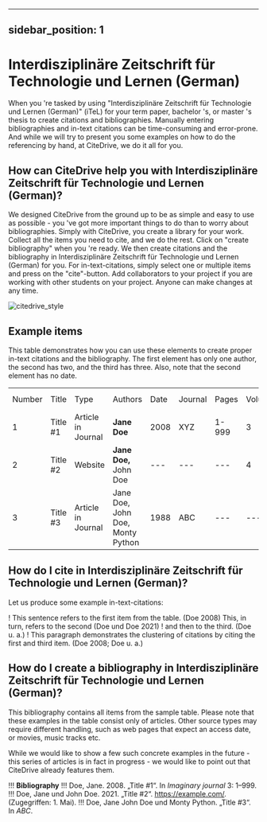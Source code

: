 
---
sidebar_position: 1
---

# Interdisziplinäre Zeitschrift für Technologie und Lernen (German)

When you 're tasked by using "Interdisziplinäre Zeitschrift für Technologie und Lernen (German)" (iTeL) for your term paper, bachelor 's, or master 's thesis to create citations and bibliographies.
Manually entering bibliographies and in-text citations can be time-consuming and error-prone. And while we will try to present you some examples on how to do the referencing by hand, at CiteDrive, we do it all for you.

<!---
## About  Interdisziplinäre Zeitschrift für Technologie und Lernen (German)

* Title: Interdisziplinäre Zeitschrift für Technologie und Lernen (German)
* Short Title (Id): iTeL)
* Authors: Interdisziplinäre Zeitschrift für Technologie und Lernen (German)
* Download: Interdisziplinäre Zeitschrift für Technologie und Lernen (German)
 --->

## How can CiteDrive help you with Interdisziplinäre Zeitschrift für Technologie und Lernen (German)?

We designed CiteDrive from the ground up to be as simple and easy to use as possible - you 've got more important things to do than to worry about bibliographies. Simply with CiteDrive, you create a library for your work. Collect all the items you need to cite, and we do the rest. Click on "create bibliography" when you 're ready. We then create citations and the bibliography in Interdisziplinäre Zeitschrift für Technologie und Lernen (German) for you. For in-text-citations, simply select one or multiple items and press on the "cite"-button. Add collaborators to your project if you are working with other students on your project. Anyone can make changes at any time.


![citedrive_style](images/interdisziplinare-zeitschrift-fur-technologie-und-lernen-german.svg "Choose Interdisziplinäre Zeitschrift für Technologie und Lernen (German) in the CiteDrive App")


## Example items

This table demonstrates how you can use these elements to create proper in-text citations and the bibliography. The first element has only one author, the second has two, and the third has three. Also, note that the second element has no date.


<table>
  <tr>
   <td>Number
   </td>
   <td>Title
   </td>
   <td>Type
   </td>
   <td>Authors
   </td>
   <td>Date
   </td>
   <td>Journal
   </td>
   <td>Pages
   </td>
   <td>Volume
   </td>
   <td>Issue
   </td>
   <td>Access Date
   </td>
  </tr>
  <tr>
   <td>1
   </td>
   <td>Title #1
   </td>
   <td>Article in Journal
   </td>
   <td><strong>Jane Doe</strong>
   </td>
   <td>2008
   </td>
   <td>XYZ
   </td>
   <td>1-999
   </td>
   <td>3
   </td>
   <td>2
   </td>
   <td>--
   </td>
  </tr>
  <tr>
   <td>
2
   </td>
   <td>Title #2
   </td>
   <td>Website
   </td>
   <td><strong>Jane Doe, </strong>John Doe
   </td>
   <td>---
   </td>
   <td>---
   </td>
   <td>---
   </td>
   <td>4
   </td>
   <td>---
   </td>
   <td>2020-05-01
   </td>
  </tr>
  <tr>
   <td>3
   </td>
   <td>Title #3
   </td>
   <td>Article in Journal
   </td>
   <td>Jane Doe, John Doe, Monty Python
   </td>
   <td>1988
   </td>
   <td>ABC
   </td>
   <td>---
   </td>
   <td>---
   </td>
   <td>16
   </td>
   <td>---
   </td>
  </tr>
</table>



## How do I cite in  Interdisziplinäre Zeitschrift für Technologie und Lernen (German)?

Let us produce some example in-text-citations:

! This sentence refers to the first item from the table. (Doe 2008) This, in turn, refers to the second (Doe und Doe 2021)
! and then to the third.  (Doe u. a.)
! This paragraph demonstrates the clustering of citations by citing the first and third item. (Doe 2008; Doe u. a.)



## How do I create a bibliography in Interdisziplinäre Zeitschrift für Technologie und Lernen (German)?

This bibliography contains all items from the sample table. Please note that these examples in the table consist only of articles. Other source types may require different handling, such as web pages that expect an access date, or movies, music tracks etc.

While we would like to show a few such concrete examples in the future - this series of articles is in fact in progress - we would like to point out that CiteDrive already features them.


!!! **Bibliography**
!!! Doe, Jane. 2008. „Title #1“. In <i>Imaginary journal</i> 3: 1–999.
!!! Doe, Jane und John  Doe. 2021. „Title #2“. https://example.com/. (Zugegriffen: 1. Mai).
!!! Doe, Jane John Doe und Monty Python. „Title #3“. In <i>ABC</i>.


```
        